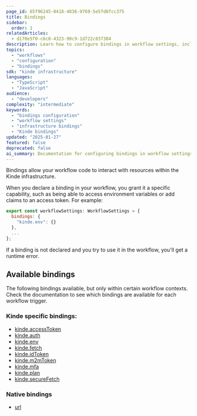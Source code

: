 ```yaml
---
page_id: 65f96245-0418-4036-9769-5e5fd8fcc375
title: Bindings
sidebar:
  order: 1
relatedArticles:
  - d170e5f0-c6c0-4323-90c9-1d722c837384
description: Learn how to configure bindings in workflow settings, including how to enable and configure various Kinde infrastructure bindings for your workflow code.
topics:
  - "workflows"
  - "configuration"
  - "bindings"
sdk: "kinde infrastructure"
languages:
  - "TypeScript"
  - "JavaScript"
audience:
  - "developers"
complexity: "intermediate"
keywords:
  - "bindings configuration"
  - "workflow settings"
  - "infrastructure bindings"
  - "Kinde bindings"
updated: "2025-01-27"
featured: false
deprecated: false
ai_summary: Documentation for configuring bindings in workflow settings, including how to enable and configure various Kinde infrastructure bindings.
---
```


Bindings allow your workflow code to interact with resources within the Kinde infrastructure.

When you declare a binding in your workflow, you grant it a specific capability, such as being able to access environment variables or add claims to an access token. For example:

```js
export const workflowSettings: WorkflowSettings = {
  bindings: {
    "kinde.env": {}
  },
  ...
};
```

If a binding is not declared and you try to use it in the workflow, you'll get a runtime error.

## Available bindings

The following bindings available, but only within certain workflow contexts. Check the documentation to see which bindings are available for each workflow trigger.

### Kinde specific bindings:

- [kinde.accessToken](/workflows/bindings/access-token-binding/)
- [kinde.auth](/workflows/bindings/auth-binding/)
- [kinde.env](/workflows/bindings/env-binding/)
- [kinde.fetch](/workflows/bindings/fetch-binding/)
- [kinde.idToken](/workflows/bindings/id-token-binding/)
- [kinde.m2mToken](/workflows/bindings/m2m-token-binding/)
- [kinde.mfa](/workflows/bindings/mfa-binding/)
- [kinde.plan](/workflows/bindings/plan-binding/)
- [kinde.secureFetch](/workflows/bindings/secure-fetch-binding/)

### Native bindings

- [url](/workflows/bindings/url-binding/)
